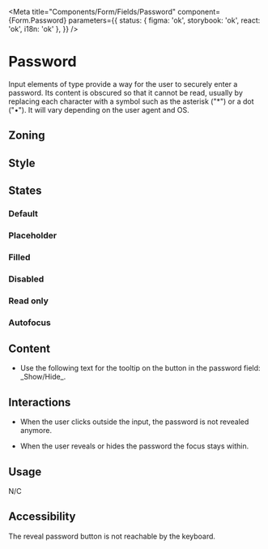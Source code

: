 
<Meta
	title="Components/Form/Fields/Password"
	component={Form.Password}
	parameters={{
		status: { figma: 'ok', storybook: 'ok', react: 'ok', i18n: 'ok' },
	}}
/>

# Password

Input elements of type provide a way for the user to securely enter a password.
Its content is obscured so that it cannot be read, usually by replacing each character with a symbol such as the asterisk ("\*") or a dot ("•").
It will vary depending on the user agent and OS.

## Zoning

<FigmaImage
	src="https://www.figma.com/file/qc8oUSyVJM67gSsbTShftt/%F0%9F%93%90-Zoning?node-id=245%3A294"
	alt="zoning image for input password"
/>

## Style

<FigmaImage
	src="https://www.figma.com/file/610Qgbz9dEHyTTkGeYHZh4/Inputs?node-id=0%3A346"
	alt="password field"
/>

## States

### Default

<Canvas>
	<Story story={Stories.Default} />
</Canvas>

### Placeholder

<Canvas>
	<Story story={Stories.Placeholder} />
</Canvas>

### Filled

<Canvas>
	<Story story={Stories.Filled} />
</Canvas>

<!-- Until SB 6.5, Play fn are only designed to work with Canvas tab -->

<Story story={Stories.Revealed} />

### Disabled

<Canvas>
	<Story story={Stories.Disabled} />
</Canvas>

### Read only

<Canvas>
	<Story story={Stories.ReadOnly} />
</Canvas>

### Autofocus

<Canvas>
	<Story name="autofocus">
		<Form>
			<Form.Password name="password-old" label="Old password" defaultValue="old" />
			<Form.Password name="password-new" label="New Password" defaultValue="new" autoFocus />
			<Form.Password name="password-new-repeat" label="Retype new password" defaultValue="new" />
		</Form>
	</Story>
</Canvas>

## Content

<Use>
	<Use.Do>
		<ul>
			<li>
				Use the following text for the tooltip on the button in the password field: _Show/Hide_.
			</li>
		</ul>
	</Use.Do>
</Use>

## Interactions

- When the user clicks outside the input, the password is not revealed anymore.

- When the user reveals or hides the password the focus stays within.

## Usage

N/C

## Accessibility

The reveal password button is not reachable by the keyboard.
